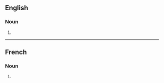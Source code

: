 ==English==

===Noun===
{{head|en|noun form}}

# {{plural of|convergence|lang=en}}

----

==French==

===Noun===
{{head|fr|noun plural form|g=f}}

# {{plural of|convergence|lang=fr}}